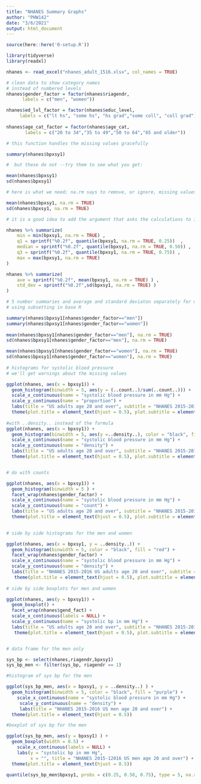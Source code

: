 ```yaml
---
title: "NHANES Summary Graphs"
author: "PHW142"
date: "3/6/2021"
output: html_document
---
```


```r
source(here::here('0-setup.R'))

library(tidyverse)
library(readxl)

nhanes <- read_excel("nhanes_adult_1516.xlsx", col_names = TRUE)
```

```r
# clean data to show category names
# instead of numbered levels
nhanes$gender_factor = factor(nhanes$riagendr,
      labels = c("men", "women"))

nhanes$ed_lvl_factor = factor(nhanes$educ_level, 
     labels = c("lt hs", "some hs", "hs grad","some coll", "coll grad") )   
     
nhanes$age_cat_factor = factor(nhanes$age_cat,
       labels = c("20 to 34","35 to 49","50 to 64","65 and older"))   
```


```r

# this function handles the missing values gracefully

summary(nhanes$bpxsy1)

#  but these do not --try them to see what you get:

mean(nhanes$bpxsy1)
sd(nhanes$bpxsy1)

# here is what we need; na.rm says to remove, or ignore, missing values

mean(nhanes$bpxsy1, na.rm = TRUE)
sd(nhanes$bpxsy1, na.rm = TRUE)

# it is a good idea to add the argument that asks the calculations to ignore missing

nhanes %>% summarize(
    min = min(bpxsy1, na.rm = TRUE) ,
    q1 = sprintf("%0.2f", quantile(bpxsy1, na.rm = TRUE, 0.25))  ,
    median = sprintf("%0.2f", quantile(bpxsy1, na.rm = TRUE, 0.50)) ,
    q3 = sprintf("%0.2f", quantile(bpxsy1, na.rm = TRUE, 0.75)) ,
    max = max(bpxsy1, na.rm = TRUE)
)

nhanes %>% summarize(
    ave = sprintf("%0.2f", mean(bpxsy1, na.rm = TRUE) ) ,
    std_dev = sprintf("%0.2f",sd(bpxsy1, na.rm = TRUE) )
)
```

```r
# 5 number summaries and average and standard deviaton separately for men and women
# using subsetting in base R

summary(nhanes$bpxsy1[nhanes$gender_factor=="men"])
summary(nhanes$bpxsy1[nhanes$gender_factor=="women"])
 
mean(nhanes$bpxsy1[nhanes$gender_factor=="men"], na.rm = TRUE)
sd(nhanes$bpxsy1[nhanes$gender_factor=="men"], na.rm = TRUE)

mean(nhanes$bpxsy1[nhanes$gender_factor=="women"], na.rm = TRUE)
sd(nhanes$bpxsy1[nhanes$gender_factor=="women"], na.rm = TRUE)
     
# histograms for systolic blood pressure
# we'll get warnings about the missing values

ggplot(nhanes, aes(x = bpxsy1)) +
  geom_histogram(binwidth = 5, aes(y = (..count..)/sum(..count..))) +
  scale_x_continuous(name = "systolic blood pressure in mm Hg") +
  scale_y_continuous(name = "proportion") +
  labs(title = "US adults age 20 and over", subtitle = "NHANES 2015-2016") +
  theme(plot.title = element_text(hjust = 0.5), plot.subtitle = element_text(hjust = 0.5)) 
  
#with ..density.. instead of the formula
ggplot(nhanes, aes(x = bpxsy1)) +
  geom_histogram(binwidth = 5, aes(y =..density..), color = "black", fill = "purple") +
  scale_x_continuous(name = "systolic blood pressure in mm Hg") +
  scale_y_continuous(name = "density") +
  labs(title = "US adults age 20 and over", subtitle = "NHANES 2015-2016") +
  theme(plot.title = element_text(hjust = 0.5), plot.subtitle = element_text(hjust = 0.5)) 


# do with counts

ggplot(nhanes, aes(x = bpxsy1)) +
  geom_histogram(binwidth = 5 ) +
  facet_wrap(nhanes$gender_factor) +
  scale_x_continuous(name = "systolic blood pressure in mm Hg") +
  scale_y_continuous(name = "count") +
  labs(title = "US adults age 20 and over", subtitle = "NHANES 2015-2016") +
  theme(plot.title = element_text(hjust = 0.5), plot.subtitle = element_text(hjust = 0.5)) 
  

# side by side histograms for the men and women 

ggplot(nhanes, aes(x = bpxsy1, y = ..density..)) +
  geom_histogram(binwidth = 5, color = "black", fill = "red") +
  facet_wrap(nhanes$gender_factor) +
  scale_x_continuous(name = "systolic blood pressure in mm Hg") +
  scale_y_continuous(name = "density") +
  labs(title = "NHANES 2015-2016 US adults age 20 and over", subtitle = "NHANES 2015-2016") +
   theme(plot.title = element_text(hjust = 0.5), plot.subtitle = element_text(hjust = 0.5)) 
   
# side by side boxplots for men and women

ggplot(nhanes, aes(y = bpxsy1)) +
  geom_boxplot() +
  facet_wrap(nhanes$gend_fact) +
  scale_x_continuous(labels = NULL) +
  scale_y_continuous(name = "systolic bp in mm Hg") +
  labs(title = "US adults age 20 and over", subtitle = "NHANES 2015-2016") +
   theme(plot.title = element_text(hjust = 0.5), plot.subtitle = element_text(hjust = 0.5)) 


# data frame for the men only

sys_bp <- select(nhanes,riagendr,bpxsy1)
sys_bp_men <- filter(sys_bp, riagendr == 1)

#histogram of sys bp for the men

ggplot(sys_bp_men, aes(x = bpxsy1, y = ..density..) ) +
  geom_histogram(binwidth = 5, color = "black", fill = "purple") +
    scale_x_continuous(name = "systolic blood pressure in mm Hg") +
     scale_y_continuous(name = "density") +
     labs(title = "NHANES 2015-2016 US men age 20 and over") +
  theme(plot.title = element_text(hjust = 0.5))

#boxplot of sys bp for the men

ggplot(sys_bp_men, aes(y = bpxsy1) ) +
  geom_boxplot(width = 0.5) +
    scale_x_continuous(labels = NULL) +
    labs(y = "systolic bp in mm Hg",       
         x = "", title = "NHANES 2015-12016 US men age 20 and over") +
  theme(plot.title = element_text(hjust = 0.5))
  
quantile(sys_bp_men$bpxsy1, probs = c(0.25, 0.50, 0.75), type = 5, na.rm = TRUE)  

```

